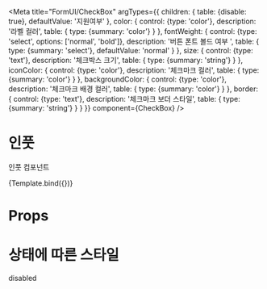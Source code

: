 

<Meta
  title="FormUI/CheckBox"
  argTypes={{
    children: {
      table: {disable: true},
      defaultValue: '지원여부'
    },
    color: {
      control: {type: 'color'},
      description: '라벨 컬러',
      table: {
        type: {summary: 'color'}
      }
    },
    fontWeight: {
      control: {type: 'select', options: ['normal', 'bold']},
      description: '버튼 폰트 볼드 여부 ',
      table: {
        type: {summary: 'select'},
        defaultValue: 'normal'
      }
    },
    size: {
      control: {type: 'text'},
      description: '체크박스 크기',
      table: {
        type: {summary: 'string'}
      }
    },
    iconColor: {
      control: {type: 'color'},
      description: '체크마크 컬러',
      table: {
        type: {summary: 'color'}
      }
    },
    backgroundColor: {
      control: {type: 'color'},
      description: '체크마크 배경 컬러',
      table: {
        type: {summary: 'color'}
      }
    },
    border: {
      control: {type: 'text'},
      description: '체크마크 보더 스타일',
      table: {
        type: {summary: 'string'}
      }
    }
  }}
  component={CheckBox}
/>


# 인풋

인풋 컴포넌트

<Canvas>
  <Story name="Default">{Template.bind({})}</Story>
</Canvas>

# Props

<ArgsTable story="Default" />

# 상태에 따른 스타일

<Canvas>
  <Story
    name="Select States"
    parameters={{
      controls: {disable: true},
      options: {showPanel: false}
    }}
  >
    <VBox gap="8">
      <label>disabled</label>
      <CheckBox disabled />
    </VBox>
  </Story>
</Canvas>
